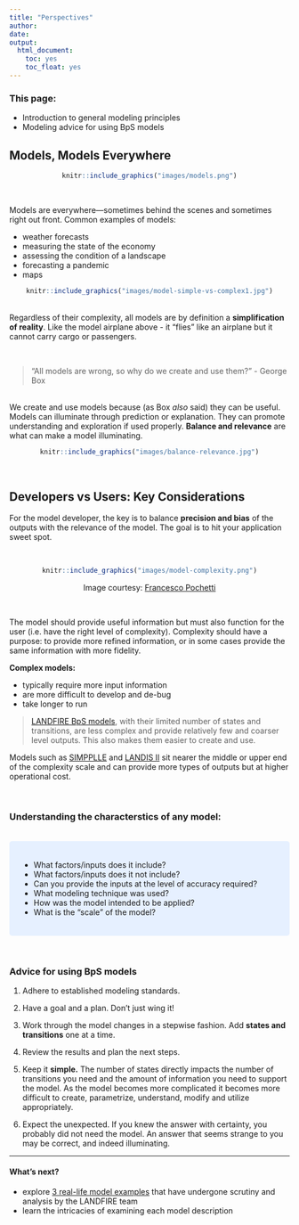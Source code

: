 ```yaml
---
title: "Perspectives"
author: 
date: 
output:
  html_document:
    toc: yes
    toc_float: yes
---
```

### This page:
+ Introduction to general modeling principles
+ Modeling advice for using BpS models


## Models, Models Everywhere
<center>
```r
knitr::include_graphics("images/models.png")

```
</center>
<br>

Models are everywhere—sometimes behind the scenes and sometimes right out front. Common examples of models:

+ weather forecasts
+ measuring the state of the economy
+ assessing the condition of a landscape 
+ forecasting a pandemic
+ maps

<center>
```r
knitr::include_graphics("images/model-simple-vs-complex1.jpg")

```
</center>
<br>
Regardless of their complexity, all models are by definition a **simplification of reality**. Like the model airplane above - it “flies” like an airplane but it cannot carry cargo or passengers.

<br>

>"All models are wrong, so why do we create and use them?" - George Box

<br>
We create and use models because (as Box _also_ said) they can be useful. Models can illuminate through prediction or explanation. They can promote understanding and exploration if used properly. **Balance and relevance** are what can make a model illuminating.

<center>
```r
knitr::include_graphics("images/balance-relevance.jpg")

```
</center>
<br>

## Developers vs Users: Key Considerations

For the model developer, the key is to balance **precision and bias** of the outputs with the relevance of the model. The goal is to hit your application sweet spot.

<br>

<center>

```r
knitr::include_graphics("images/model-complexity.png")

```

</center>
<center>
Image courtesy: [Francesco Pochetti](francescopochetti.com){target='blank'}
</center>
<br>

The model should provide useful information but must also function for the user (i.e. have the right level of complexity). Complexity should have a purpose: to provide more refined information, or in some cases provide the same information with more fidelity. 

**Complex models:**

+ typically require more input information
+ are more difficult to develop and de-bug
+ take longer to run 

>[LANDFIRE BpS models](./BpSmodels.html), with their limited number of states and transitions, are less complex and provide relatively few and coarser level outputs. This also makes them easier to create and use. 

Models such as [SIMPPLLE](https://www.fs.usda.gov/treesearch/pubs/40241){target='blank'} and [LANDIS II](http://www.landis-ii.org/){target='blank'} sit nearer the middle or upper end of the complexity scale and can provide more types of outputs but at higher operational cost.

<br>

### Understanding the characterstics of any model:
<br>
<style>
div.blue { background-color:#e6f0ff; border-radius: 5px; padding: 20px;}
</style>
<div class = "blue">
- What factors/inputs does it include? 
- What factors/inputs does it not include? 
- Can you provide the inputs at the level of accuracy required? 
- What modeling technique was used? 
- How was the model intended to be applied? 
- What is the “scale” of the model?
</div>
<br>

### Advice for using BpS models

1. Adhere to established modeling standards.

2. Have a goal and a plan. Don’t just wing it!

3. Work through the model changes in a stepwise fashion. Add **states and transitions** one at a time.

4. Review the results and plan the next steps.

5. Keep it **simple.** The number of states directly impacts the number of transitions you need and the amount of information you need to support the model. As the model becomes more complicated it becomes more difficult to create, parametrize, understand, modify and utilize appropriately.

6. Expect the unexpected. If you knew the answer with certainty, you probably did not need the model. An answer that seems strange to you may be correct, and indeed illuminating.

***

#### What's next?
+ explore [3 real-life model examples](./Examples.html) that have undergone scrutiny and analysis by the LANDFIRE team
+ learn the intricacies of examining each model description